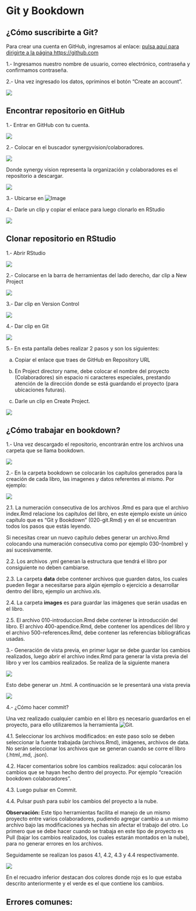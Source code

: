 # Git y Bookdown 

## ¿Cómo suscribirte a Git?

Para crear una cuenta en GitHub, ingresamos al enlace: [pulsa aquí para dirigirte a la página https://github.com](https://github.com)

1.- Ingresamos nuestro nombre de usuario, correo electrónico, contraseña y confirmamos contraseña.

2.- Una vez ingresado los datos, opriminos el botón "Create an account".

![ ](images/pant-suscribir-git.png)

## Encontrar repositorio en GitHub

1.- Entrar en GitHub con tu cuenta.

![ ](images/pant-repos.png)

2.- Colocar en el buscador synergyvision/colaboradores.

![ ](images/pant-repos-1.png)




Donde synergy vision representa la organización y colaboradores es el repositorio a descargar.



![ ](images/pant-repos-2.png)

3.- Ubicarse en ![Image](images/pant-clone.png)

4.- Darle un clip y copiar el enlace para luego clonarlo en RStudio 

![ ](images/pant-enlace.png)

## Clonar repositorio en RStudio

1.- Abrir RStudio

![ ](images/pant-rstudio.png)



2.- Colocarse en la barra de herramientas del lado derecho, dar clip a New Project

![ ](images/pant-rstudio-1.png)


3.- Dar clip en Version Control

![ ](images/pant-rstudio-2.png)


4.- Dar clip en Git

![ ](images/pant-rstudio-3.png)


5.- En esta pantalla debes realizar 2 pasos y son los siguientes:

a) Copiar el enlace que traes de GitHub en Repository URL

b) En Project directory name, debe colocar el nombre del proyecto (Colaboradores) sin espacio ni caracteres especiales, prestando atención de la dirección donde se está guardando el proyecto (para ubicaciones futuras).

c) Darle un clip en Create Project.

![ ](images/pant-rstudio-5.png)


## ¿Cómo trabajar en bookdown?

1.- Una vez descargado el repositorio, encontrarán entre los archivos una carpeta que se llama bookdown.

![ ](images/pant-bookdown.png)


2.- En la carpeta bookdown se colocarán los capítulos generados para la creación de cada libro, las imagenes y datos referentes al mismo. Por ejemplo:

![ ](images/pant-bookdown-1.png)


2.1. La numeración consecutiva de los archivos .Rmd es para que el archivo index.Rmd relacione los capítulos del libro, en este ejemplo existe un único capítulo que es "Git y Bookdown" (020-git.Rmd) y en él se encuentran todos los pasos que estás leyendo.

Si necesitas crear un nuevo capítulo debes generar un archivo.Rmd colocando una numeración consecutiva como por ejemplo 030-(nombre) y así sucesivamente.

2.2. Los archivos .yml generan la estructura que tendrá el libro por consiguiente no deben cambiarse.

2.3. La carpeta **data** debe contener archivos que guarden datos, los cuales pueden llegar a necesitarse para algún ejemplo o ejercicio a desarrollar dentro del libro, ejemplo un archivo.xls.

2.4. La carpeta **images** es para guardar las imágenes que serán usadas en el libro.

2.5. El archivo 010-introduccion.Rmd debe contener la introducción del libro. El archivo 400-apendice.Rmd, debe contener los apendices del libro y el archivo 500-references.Rmd, debe contener las referencias bibliográficas usadas.


3.- Generación de vista previa, en primer lugar se debe guardar los cambios realizados, luego abrir el archivo index.Rmd para generar la vista previa del libro y ver los cambios realizados. Se realiza de la siguiente manera

![ ](images/pant-bookdown-2.png)


Esto debe generar un .html. A continuación se le presentará una vista previa

![ ](images/pant-bookdown-3.png)

4.- ¿Cómo hacer commit?

Una vez realizado cualquier cambio en el libro es necesario guardarlos en el proyecto, para ello utilizaremos la herramienta ![Git](images/pant-git.png).


4.1. Seleccionar los archivos modificados: en este paso solo se deben seleccionar la fuente trabajada (archivos.Rmd), imágenes, archivos de data. No serán seleccionar los archivos que se generan cuando se corre el libro (.html,.md, .json).

4.2. Hacer comentarios sobre los cambios realizados: aqui colocarán los cambios que se hayan hecho dentro del proyecto. Por ejemplo "creación bookdown colaboradores".

4.3. Luego pulsar en Commit.

4.4. Pulsar push para subir los cambios del proyecto a la nube.

**Observación:** Este tipo herramientas facilita el manejo de un mismo proyecto entre varios colaboradores, pudiendo agregar cambio a un mismo archivo bajo las modificaciones ya hechas sin afectar el trabajo del otro. Lo primero que se debe hacer cuando se trabaja en este tipo de proyecto es Pull (bajar los cambios realizados, los cuales estarán montados en la nube), para no generar errores en los archivos.

Seguidamente se realizan los pasos 4.1, 4.2, 4.3 y 4.4 respectivamente.

![ ](images/pant-git-1.png)

En el recuadro inferior destacan dos colores donde rojo es lo que estaba descrito anteriormente y el verde es el que contiene los cambios.

## Errores comunes: 





